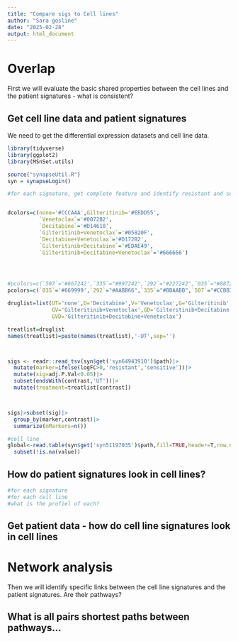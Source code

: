 ```yaml
---
title: "Compare sigs to Cell lines"
author: "Sara gosline"
date: "2025-02-28"
output: html_document
---
```


# Overlap

First we will evaluate the basic shared properties between the cell lines and the patient signatures - what is consistent?

## Get cell line data and patient signatures

We need to get the differential expression datasets and cell line data. 

```r
library(tidyverse)
library(ggplot2)
library(MSnSet.utils)

source("synapseUtil.R")
syn = synapseLogin()

#for each signature, get complete feature and identify resistant and sensitive markers for each...


dcolors=c(none='#CCCAAA',Gilteritinib='#EEDD55',
          `Venetoclax`='#0072B2',
          `Decitabine`='#D14610',
          `Gilteritinib+Venetoclax`='#05820F',
          `Decitabine+Venetoclax`='#D172B2',
          `Gilteritinib+Decitabine`='#EDAE49',
          `Gilteritinib+Decitabine+Venetoclax`='#666666')




#pcolors=c(`507`='#667242',`335`="#997242",`292`="#227242",`035`="#887242")
pcolors=c(`035`='#669999',`292`="#AABB66",`335`="#BBAABB",`507`="#CCBB33")

druglist=list(UT='none',D='Decitabine',V='Venetoclax',G='Gilteritinib',
              GV='Gilteritinib+Venetoclax',GD='Gilteritinib+Decitabine',DV='Decitabine+Venetoclax',
              GVD='Gilteritinib+Decitabine+Venetoclax')

treatlist=druglist
names(treatlist)=paste(names(treatlist),'-UT',sep='')



sigs <- readr::read_tsv(syn$get('syn64943910')$path)|>
  mutate(marker=ifelse(logFC>0,'resistant','sensitive'))|>
  mutate(sig=adj.P.Val<0.05)|>
  subset(endsWith(contrast,'UT'))|>
  mutate(treatment=treatlist[contrast])



sigs|>subset(sig)|>
  group_by(marker,contrast)|>
  summarize(nMarkers=n())

#cell line
global<-read.table(syn$get('syn51197035')$path,fill=TRUE,header=T,row.names=NULL)|>
  subset(!is.na(value))


```

## How do patient signatures look in cell lines?
```r
#for each signature
#for each cell line 
#what is the profiel of each? 

```

## Get patient data - how do cell line signatures look in cell lines

# Network analysis
Then we will identify specific links between the cell line signatures and the patient signatures. Are their pathways? 


## What is all pairs shortest paths between pathways...


